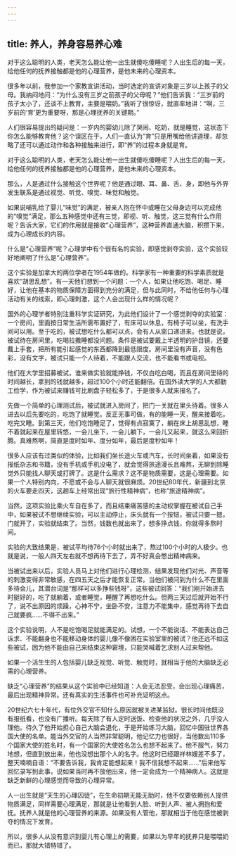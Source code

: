 ```yaml
---
---
---
```

title: 养人，养身容易养心难
---




对于这么聪明的人类，老天怎么能让他一出生就傻吃傻睡呢？人出生后的每一天，给他任何的抚养接触都是他的心理营养，是他未来的心理资本。

很多年以前，我参加一个家教宣讲活动，当时选定的宣讲对象是三岁以上孩子的父母。我纳闷地问：“为什么没有三岁之前孩子的父母呢？”他们告诉我：“三岁前的孩子太小了，还谈不上教育，主要是喂奶。”我听了很惊讶，就直率地讲：“啊，三岁前的‘育’更为重要呀，那是心理抚养的关键期。”

人们很容易提出的疑问是：一岁内的婴幼儿除了哭闹、吃奶，就是睡觉，这状态下你怎么能够教育他？这个误区在于，人们一直认为“育”只是用嘴给他讲道理，却忽略了还可以通过动作和各种接触来进行，即“养”的过程本身就是育。

对于这么聪明的人类，老天怎么能让他一出生就傻吃傻睡呢？人出生后的每一天，给他任何的抚养接触都是他的心理营养，是他未来的心理资本。

那么，人是通过什么接触这个世界呢？他是通过眼、耳、鼻、舌、身，即他与外界发生联系是通过视觉、听觉、嗅觉、味觉和触觉。

如果说哺乳给了婴儿“味觉”的满足，被亲人抱在怀中或睡在父母身边可以完成他的“嗅觉”满足，那么五种感觉中还有三觉，即视、听、触觉，这三觉有什么作用呢？告诉大家，它们的作用就是接收“心理营养”，这种营养直通大脑，积攒下来，成为心理成长的内容。

什么是“心理营养”呢？心理学中有个很有名的实验，即感觉剥夺实验，这个实验较好地阐明了什么是“心理营养”。

这个实验是加拿大的两位学者在1954年做的。科学家有一种重要的科学素质就是喜欢“胡思乱想”。有一天他们想到一个问题：一个人，如果让他吃饱、喝足、睡好，让他在基本的物质保障方面得到充分的满足，但与此同时，不给他任何与心理活动有关的线索，即心理刺激，这个人会出现什么样的情况呢？

国外的心理学者特别注重科学实证研究，为此他们设计了一个感觉剥夺的实验室：一个房间，里面按日常生活所需布置好了，有床可以休息，有椅子可以坐，有洗手间可以用。至于吃的，被试想吃什么都可以点，会有人从窗口递进来。也就是说，被试待在房间里，吃喝拉撒睡都没问题。条件是被试要戴上半透明的护目镜，还要戴上手套，把所有能引起感觉的东西都降到最低限度。房间里没有声音，没有色彩，没有文字，被试只能一个人待着，不能跟人交流，也不能看书或电视。

他们在大学里招募被试，谁来做实验就能挣钱，不仅白吃白喝，而且在房间里待的时间越长，拿到的钱就越多，超过100个小时还能翻倍。在国外读大学的人大都勤工俭学，作为被试来赚钱可比刷盘子轻松多了，于是很多人就来报名了。

先做一个简单的心理测试后，被试就进入房间了，把门一关就在里头待着。很多人进去以后先要吃的，吃饱了就睡觉。反正无事可做，有的能睡一天，醒来接着吃，吃完又睡。到第三天，他们吃饱睡足了，觉得有点寂寞了，躺在床上胡思乱想，睡不着就起来在屋里转悠，一会儿坐下，一会儿躺下，一会儿又起来，就这么来回折腾。真难熬啊，简直是度时如年、度分如年，最后是度秒如年！

很多人应该有过类似的体验，比如我们坐长途火车或汽车，长时间坐着，如果没有报纸杂志和书籍，没有手机或手机没电了，就会觉得旅途漫长且难熬，无聊到除睡觉外只能找人聊天或打牌了。这是什么需求？这不是物质需要，这是心理需要。如果一个人特别内向，不愿或不会与人聊天就很麻烦。20世纪80年代，新疆到北京的火车要走四天，这趟车上经常出现“旅行性精神病”，也称“旅途精神病”。

当然，这项实验比乘火车自在多了，而且结束痛苦感的主动权掌握在被试自己手中，如果被试不想继续实验，可以主动停止，床头就有一个按钮，被试只要一摁，门就开了，实验就结束了。当然，钱数也就出来了，想多挣点钱，你就得多熬时间。

实验的大致结果是，被试平均待76个小时就出来了，熬过100个小时的人极少。也就是说，一般人四天左右就不想再待下去了，弄不好真会憋出精神病来。

当被试出来以后，实验人员马上对他们进行心理检测，结果发现他们对光、声音等的刺激变得非常敏感，在四五天之后才能恢复正常。当他们被问到为什么不在里面多待会儿，其潜台词是“那样可以多挣些钱呀”，这些被试回答：“我们刚开始进去时挺好的，吃了就躺着，或者睡觉，睡醒了再想吃什么。但两三天过后就开始不行了，说不出原因的烦躁，心神不宁，坐卧不安，注意力不能集中，感觉再待下去自己就要疯……不得不出来。”

这个实验说明，人不是吃饱喝足就能满足的。试想，一个不能说话、不能表达自己诉求、不能翻身也不能移动身体的婴儿像不像困在实验室里的被试？他还远不如这些被试，因为他不能由自己来结束这种窘境，只能哭喊着乞求别人过来帮他。

如果一个活生生的人包括婴儿缺乏视觉、听觉、触觉时，就相当于他的大脑缺乏必需的心理营养。

缺乏“心理营养”的结果从这个实验中已经知道：人会无法忍受，会出现心理痛苦，最后出现精神异常。还有真实的生活事件也可补充证明这点。

20世纪六七十年代，有位外交官不知什么原因就被关进某监狱。很长时间他既没有报纸看，也没有广播听。每天除了有人定时送饭、检查他的状况之外，几乎没人理他。待久了他开始担心自己大脑会退化，于是开始练习大脑，回忆中国驻世界各国大使的名单。能当外交官的人当然非常聪明，他记忆力也很好，当他数出110多个国家大使的姓名时，有一个国家的大使姓名怎么也想不起来了。他不服气，努力地想，但直到放出来，他也没想出那个人的名字。他这时已经跟祥林嫂差不多了，整天喃喃自语：“不要告诉我，我肯定能想起来！我不信我想不起来……”后来他写回忆录写到此事，说如果当时再不放他出来，他一定会成为一个精神病人。这就是缺乏新鲜的心理感觉而导致的心理异常。

人一出生就是“天生的心理囚徒”，在生命初期无能无助时，他不仅要依赖别人提供物质满足，同样需要心理满足，那就是让他看到人脸、听到人声、被人拥抱和爱抚。抚养人就是他的心理营养的来源。如果没有人管他，那就相当于他在感觉被剥夺的情况下发育。

所以，很多人从没有意识到婴儿有心理上的需要，如果以为早年的抚养只是喂喂奶而已，那就大错特错了。